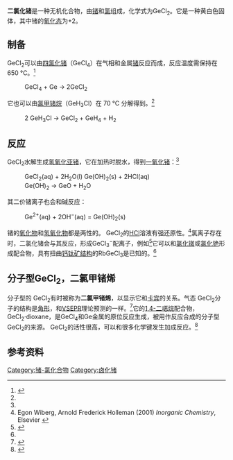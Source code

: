 {{Chembox
| Watchedfields = changed
|ImageFile=Germanium dichloride.png
| IUPACName= Germanium dichloride
| SystematicName = Dichlorogermanylidene
| OtherNames = 二氯甲锗烯<br />二氯化锗<br />氯化亚锗
|Section1={{Chembox Identifiers
| CASNo = 10060-11-4
| CASNo_Ref = {{cascite}}
| UNII_Ref = {{fdacite|correct|FDA}}
| UNII = SI7JKX4F22
| PubChem = 6327122
| ChemSpiderID = 4885679
| EINECS = 233-192-1
| SMILES = Cl[Ge]Cl
| InChI = 1S/Cl2Ge/c1-3-2
| InChIKey = QHGIKMVOLGCZIP-UHFFFAOYSA-N}}
|Section2={{Chembox Properties
| Formula = GeCl<sub>2</sub>
| MolarMass = 143.546 g/mol 
| Appearance = 黄白色固体 
| Density = 
| MeltingPt = 
| BoilingPt = 
| Solubility = }}
|Section3={{Chembox Hazards
| MainHazards = 
| FlashPt = 
| AutoignitionPt = }}
}}
'''二氯化锗'''是一种无机化合物，由[[锗|锗]]和[[氯|氯]]组成，化学式为GeCl<sub>2</sub>。它是一种黄白色固体，其中锗的[[氧化态|氧化态]]为+2。

==制备==
GeCl<sub>2</sub>可以由[[四氯化锗|四氯化锗]]（GeCl<sub>4</sub>）在气相和金属[[锗|锗]]反应而成，反应温度需保持在 650 °C。<ref name = "Greenwood">{{Greenwood&Earnshaw}}</ref>
:GeCl<sub>4</sub> + Ge → 2GeCl<sub>2</sub>
它也可以由[[氯甲锗烷|氯甲锗烷]]（GeH<sub>3</sub>Cl）在 70 °C 分解得到。<ref name = "Greenwood"/>
:2 GeH<sub>3</sub>Cl → GeCl<sub>2</sub> + GeH<sub>4</sub> + H<sub>2</sub>

==反应==
GeCl<sub>2</sub>水解生成[[氢氧化亚锗|氢氧化亚锗]]，它在加热时脱水，得到[[一氧化锗|一氧化锗]]：<ref name = "Greenwood"/>
:GeCl<sub>2</sub>(aq) + 2H<sub>2</sub>O(l) {{eqm}} Ge(OH)<sub>2</sub>(s) + 2HCl(aq)
:Ge(OH)<sub>2</sub> → GeO + H<sub>2</sub>O

其二价锗离子也会和碱反应：

:Ge<sup>2+</sup>(aq) + 2OH<sup>−</sup>(aq) = Ge(OH)<sub>2</sub>(s)

锗的[[氧化物|氧化物]]和[[氢氧化物|氢氧化物]]都是两性的。 GeCl<sub>2</sub>的[[盐酸|HCl]]溶液有强还原性。<ref name = "Wiberg&Holleman">Egon Wiberg, Arnold Frederick Holleman (2001) ''Inorganic Chemistry'', Elsevier {{ISBN|0-12-352651-5}}</ref>氯离子存在时，二氯化锗会与其反应，形成GeCl<sub>3</sub><sup>−</sup>配离子，例如<ref>{{cite journal | title = Trimethylphosphonium trichlorogermanate(II) | first =G. | last =Kociok-Köhn |author2=Winter, J. G. |author3=Filippou, A. C. | journal =  Acta Crystallogr. C | year = 1999 | volume = 55 | pages = 351–353 | doi = 10.1107/S010827019801169X | issue = 3| doi-access = free }}</ref>它可以和[[氯化铷|氯化铷]]或[[氯化铯|氯化铯]]形成配合物，具有扭曲[[钙钛矿_(结构)|钙钛矿结构]]的RbGeCl<sub>3</sub>是已知的。<ref name = "Greenwood"/>

==分子型GeCl<sub>2</sub>，二氯甲锗烯==
分子型的 GeCl<sub>2</sub>有时被称为'''二氯甲锗烯'''，以显示它和[[卡宾|卡宾]]的关系。气态 GeCl<sub>2</sub>分子的结构是[[角形分子结构|角形]]，和[[VSEPR|VSEPR]]理论预测的一样。<ref>{{cite journal | title = Millimeter-wave spectrum of germanium dichloride GeCl<sub>2</sub>. Equilibrium structure and anharmonic force field | last2 = Honjou | first2= Hiroaki | last3= Tanaka|first3= Keiichi|last4= Tanaka|first4= Takehiko  | last1 = Tsuchiya | first1 = Masaki J. | journal = Journal of Molecular Structure | volume = 352–353 | year = 1995 | pages =407–415 | doi = 10.1016/0022-2860(95)08830-O| bibcode = 1995JMoSt.352..407T }}</ref>它的[[1,4-二𫫇烷|1,4-二𫫇烷]]配合物，GeCl<sub>2</sub>·dioxane，是GeCl<sub>4</sub>和Ge金属的原位反应生成，被用作反应合成的分子型GeCl<sub>2</sub>的来源。 GeCl<sub>2</sub>的活性很高，可以和很多化学键发生加成反应。<ref>{{cite book | first =  M.P. | last =  Egorov |author2=Gaspar, P. | year = 1994 | chapter = Germanium: Organometallic chemistry | title = Encyclopedia of Inorganic chemistry | publisher = John Wiley & Sons | isbn = 0-471-93620-0}}</ref>

==参考资料==
{{reflist}}

{{锗化合物}}
{{氯化物}}

[[Category:锗-氯化合物|Category:锗-氯化合物]]
[[Category:卤化锗|Category:卤化锗]]
